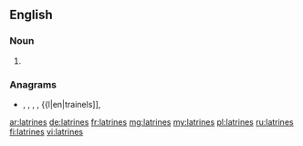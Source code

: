 ==English==

===Noun===
{{head|en|plural}}

# {{plural of|latrine|lang=en}}

===Anagrams===
* {{l|en|entrails}}, {{l|en|larnites}}, {{l|en|ratlines}}, {{l|en|retinals}}, {{l|en|trainels]], {{l|en|trenails}}

[[ar:latrines]]
[[de:latrines]]
[[fr:latrines]]
[[mg:latrines]]
[[my:latrines]]
[[pl:latrines]]
[[ru:latrines]]
[[fi:latrines]]
[[vi:latrines]]